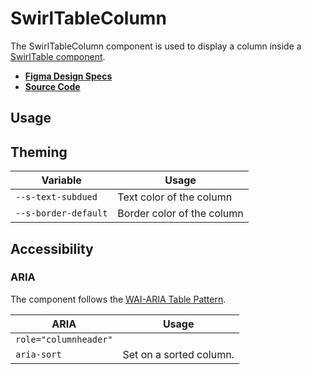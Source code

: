 
<Meta title="Components/SwirlTableColumn" />

# SwirlTableColumn

The SwirlTableColumn component is used to display a column inside a
[SwirlTable component](?path=/docs/components-swirltable--swirl-table).

- **[Figma Design Specs](https://www.figma.com/file/iRHiAFsHxnzux8gQ9EjlZe/Swirl-Components?node-id=2368%3A11396)**
- **[Source Code](https://github.com/flip-corp/swirl/tree/main/packages/swirl-components/src/components/swirl-table-column)**

## Usage

<Canvas of={Stories.SwirlTableColumn} sourceState="shown"></Canvas>

<Controls of={Stories.SwirlTableColumn} />

## Theming

| Variable             | Usage                      |
| -------------------- | -------------------------- |
| `--s-text-subdued`   | Text color of the column   |
| `--s-border-default` | Border color of the column |

## Accessibility

### ARIA

The component follows the
[WAI-ARIA Table Pattern](https://www.w3.org/WAI/ARIA/apg/patterns/table/).

| ARIA                  | Usage                   |
| --------------------- | ----------------------- |
| `role="columnheader"` |                         |
| `aria-sort`           | Set on a sorted column. |
